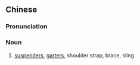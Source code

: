 ==Chinese==
{{zh-forms|s=吊带}}

===Pronunciation===
{{zh-pron
|m=diàodài
|cat=n
}}

===Noun===
{{zh-noun}}

# [[suspenders]], [[garters]], shoulder strap, brace, sling
